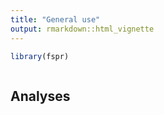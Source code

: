 ```yaml
---
title: "General use"
output: rmarkdown::html_vignette
---
```


```r
library(fspr)
```

```r

```

## Analyses
```r
```

